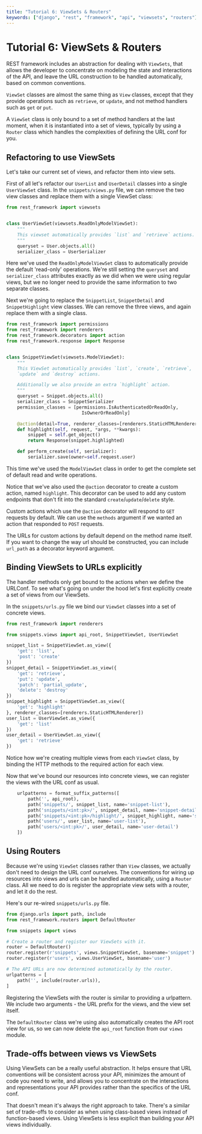 ```yaml
---
title: "Tutorial 6: ViewSets & Routers"
keywords: ["django", "rest", "framework", "api", "viewsets", "routers"]
---
```


# Tutorial 6: ViewSets & Routers

REST framework includes an abstraction for dealing with `ViewSets`, that allows the developer to concentrate on modeling the state and interactions of the API, and leave the URL construction to be handled automatically, based on common conventions.

`ViewSet` classes are almost the same thing as `View` classes, except that they provide operations such as `retrieve`, or `update`, and not method handlers such as `get` or `put`.

A `ViewSet` class is only bound to a set of method handlers at the last moment, when it is instantiated into a set of views, typically by using a `Router` class which handles the complexities of defining the URL conf for you.

## Refactoring to use ViewSets

Let's take our current set of views, and refactor them into view sets.

First of all let's refactor our `UserList` and `UserDetail` classes into a single `UserViewSet` class. In the `snippets/views.py` file, we can remove the two view classes and replace them with a single ViewSet class:

```python
from rest_framework import viewsets


class UserViewSet(viewsets.ReadOnlyModelViewSet):
    """
    This viewset automatically provides `list` and `retrieve` actions.
    """
    queryset = User.objects.all()
    serializer_class = UserSerializer

```

Here we've used the `ReadOnlyModelViewSet` class to automatically provide the default 'read-only' operations.  We're still setting the `queryset` and `serializer_class` attributes exactly as we did when we were using regular views, but we no longer need to provide the same information to two separate classes.

Next we're going to replace the `SnippetList`, `SnippetDetail` and `SnippetHighlight` view classes.  We can remove the three views, and again replace them with a single class.

```python
from rest_framework import permissions
from rest_framework import renderers
from rest_framework.decorators import action
from rest_framework.response import Response


class SnippetViewSet(viewsets.ModelViewSet):
    """
    This ViewSet automatically provides `list`, `create`, `retrieve`,
    `update` and `destroy` actions.

    Additionally we also provide an extra `highlight` action.
    """
    queryset = Snippet.objects.all()
    serializer_class = SnippetSerializer
    permission_classes = [permissions.IsAuthenticatedOrReadOnly,
                            IsOwnerOrReadOnly]

    @action(detail=True, renderer_classes=[renderers.StaticHTMLRenderer])
    def highlight(self, request, *args, **kwargs):
        snippet = self.get_object()
        return Response(snippet.highlighted)

    def perform_create(self, serializer):
        serializer.save(owner=self.request.user)

```

This time we've used the `ModelViewSet` class in order to get the complete set of default read and write operations.

Notice that we've also used the `@action` decorator to create a custom action, named `highlight`.  This decorator can be used to add any custom endpoints that don't fit into the standard `create`/`update`/`delete` style.

Custom actions which use the `@action` decorator will respond to `GET` requests by default.  We can use the `methods` argument if we wanted an action that responded to `POST` requests.

The URLs for custom actions by default depend on the method name itself. If you want to change the way url should be constructed, you can include `url_path` as a decorator keyword argument.

## Binding ViewSets to URLs explicitly

The handler methods only get bound to the actions when we define the URLConf.
To see what's going on under the hood let's first explicitly create a set of views from our ViewSets.

In the `snippets/urls.py` file we bind our `ViewSet` classes into a set of concrete views.

```python
from rest_framework import renderers

from snippets.views import api_root, SnippetViewSet, UserViewSet

snippet_list = SnippetViewSet.as_view({
    'get': 'list',
    'post': 'create'
})
snippet_detail = SnippetViewSet.as_view({
    'get': 'retrieve',
    'put': 'update',
    'patch': 'partial_update',
    'delete': 'destroy'
})
snippet_highlight = SnippetViewSet.as_view({
    'get': 'highlight'
}, renderer_classes=[renderers.StaticHTMLRenderer])
user_list = UserViewSet.as_view({
    'get': 'list'
})
user_detail = UserViewSet.as_view({
    'get': 'retrieve'
})

```

Notice how we're creating multiple views from each `ViewSet` class, by binding the HTTP methods to the required action for each view.

Now that we've bound our resources into concrete views, we can register the views with the URL conf as usual.

```python
    urlpatterns = format_suffix_patterns([
        path('', api_root),
        path('snippets/', snippet_list, name='snippet-list'),
        path('snippets/<int:pk>/', snippet_detail, name='snippet-detail'),
        path('snippets/<int:pk>/highlight/', snippet_highlight, name='snippet-highlight'),
        path('users/', user_list, name='user-list'),
        path('users/<int:pk>/', user_detail, name='user-detail')
    ])

```

## Using Routers

Because we're using `ViewSet` classes rather than `View` classes, we actually don't need to design the URL conf ourselves.  The conventions for wiring up resources into views and urls can be handled automatically, using a `Router` class.  All we need to do is register the appropriate view sets with a router, and let it do the rest.

Here's our re-wired `snippets/urls.py` file.

```python
from django.urls import path, include
from rest_framework.routers import DefaultRouter

from snippets import views

# Create a router and register our ViewSets with it.
router = DefaultRouter()
router.register(r'snippets', views.SnippetViewSet, basename='snippet')
router.register(r'users', views.UserViewSet, basename='user')

# The API URLs are now determined automatically by the router.
urlpatterns = [
    path('', include(router.urls)),
]

```

Registering the ViewSets with the router is similar to providing a urlpattern.  We include two arguments - the URL prefix for the views, and the view set itself.

The `DefaultRouter` class we're using also automatically creates the API root view for us, so we can now delete the `api_root` function from our `views` module.

## Trade-offs between views vs ViewSets

Using ViewSets can be a really useful abstraction.  It helps ensure that URL conventions will be consistent across your API, minimizes the amount of code you need to write, and allows you to concentrate on the interactions and representations your API provides rather than the specifics of the URL conf.

That doesn't mean it's always the right approach to take. There's a similar set of trade-offs to consider as when using class-based views instead of function-based views. Using ViewSets is less explicit than building your API views individually.
